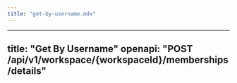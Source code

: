 ```yaml
---
title: "get-by-username.mdx"
---
```


---
title: "Get By Username"
openapi: "POST /api/v1/workspace/{workspaceId}/memberships/details"
---
